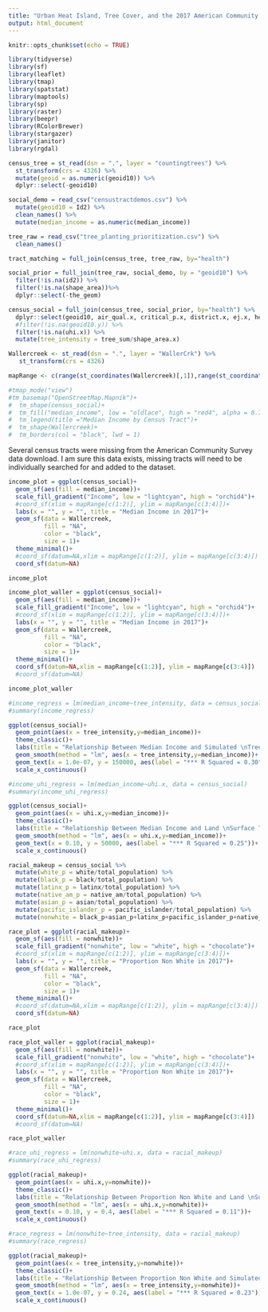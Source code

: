 ```yaml
---
title: "Urban Heat Island, Tree Cover, and the 2017 American Community Survey"
output: html_document
---
```


```r
knitr::opts_chunk$set(echo = TRUE)
```


```r
library(tidyverse)
library(sf)
library(leaflet)
library(tmap)
library(spatstat)
library(maptools)
library(sp)
library(raster)
library(beepr)
library(RColorBrewer)
library(stargazer)
library(janitor)
library(rgdal)

```

```r
census_tree = st_read(dsn = ".", layer = "countingtrees") %>%
  st_transform(crs = 4326) %>% 
  mutate(geoid = as.numeric(geoid10)) %>% 
  dplyr::select(-geoid10)

social_demo = read_csv("censustractdemos.csv") %>% 
  mutate(geoid10 = Id2) %>% 
  clean_names() %>% 
  mutate(median_income = as.numeric(median_income))
```


```r
tree_raw = read_csv("tree_planting_prioritization.csv") %>% 
  clean_names()

tract_matching = full_join(census_tree, tree_raw, by="health")

social_prior = full_join(tree_raw, social_demo, by = "geoid10") %>% 
  filter(!is.na(id2)) %>% 
  filter(!is.na(shape_area))%>% 
  dplyr::select(-the_geom) 

census_social = full_join(census_tree, social_prior, by="health") %>% 
  dplyr::select(geoid10, air_qual.x, critical_p.x, district.x, ej.x, health, preserve.x, replenish.x, score.x, shape_area.x, uhi.x, water_qual.x, tree_sum, total_population, median_income, commuting, x62andover, white, black, native_am, asian, pacific_islander, latinx) %>% 
  #filter(!is.na(geoid10.y)) %>% 
  filter(!is.na(uhi.x)) %>% 
  mutate(tree_intensity = tree_sum/shape_area.x)
```


```r

Wallercreek <- st_read(dsn = ".", layer = "WallerCrk") %>% 
   st_transform(crs = 4326) 

mapRange <- c(range(st_coordinates(Wallercreek)[,1]),range(st_coordinates(Wallercreek)[,2]))

```


```r
#tmap_mode("view")
#tm_basemap("OpenStreetMap.Mapnik")+
#  tm_shape(census_social)+
#  tm_fill("median_income", low = "oldlace", high = "red4", alpha = 0.7)+
#  tm_legend(title ="Median Income by Census Tract")+
#  tm_shape(Wallercreek)+
#  tm_borders(col = "black", lwd = 1)
```


Several census tracts were missing from the American Community Survey data download. I am sure this data exists, missing tracts will need to be individually searched for and added to the dataset. 
```r
income_plot = ggplot(census_social)+
  geom_sf(aes(fill = median_income))+
  scale_fill_gradient("Income", low = "lightcyan", high = "orchid4")+
  #coord_sf(xlim = mapRange[c(1:2)], ylim = mapRange[c(3:4)])+
  labs(x = "", y = "", title = "Median Income in 2017")+
  geom_sf(data = Wallercreek, 
          fill = "NA", 
          color = "black", 
          size = 1)+
  theme_minimal()+
  #coord_sf(datum=NA,xlim = mapRange[c(1:2)], ylim = mapRange[c(3:4)])
  coord_sf(datum=NA)

income_plot 
```


```r
income_plot_waller = ggplot(census_social)+
  geom_sf(aes(fill = median_income))+
  scale_fill_gradient("Income", low = "lightcyan", high = "orchid4")+
  #coord_sf(xlim = mapRange[c(1:2)], ylim = mapRange[c(3:4)])+
  labs(x = "", y = "", title = "Median Income in 2017")+
  geom_sf(data = Wallercreek, 
          fill = "NA", 
          color = "black", 
          size = 1)+
  theme_minimal()+
  coord_sf(datum=NA,xlim = mapRange[c(1:2)], ylim = mapRange[c(3:4)])
  #coord_sf(datum=NA)

income_plot_waller 
```


```r
#income_regress = lm(median_income~tree_intensity, data = census_social)
#summary(income_regress)

ggplot(census_social)+
  geom_point(aes(x = tree_intensity,y=median_income))+
  theme_classic()+
  labs(title = "Relationship Between Median Income and Simulated \nTree Canopy by Austin Census Tract", y = "Median Income in 2017", x = "Simulated Tree Intensity")+
  geom_smooth(method = "lm", aes(x = tree_intensity,y=median_income))+
  geom_text(x = 1.0e-07, y = 150000, aes(label = "*** R Squared = 0.30"))+
  scale_x_continuous()

```
```r
#income_uhi_regress = lm(median_income~uhi.x, data = census_social)
#summary(income_uhi_regress)

ggplot(census_social)+
  geom_point(aes(x = uhi.x,y=median_income))+
  theme_classic()+
  labs(title = "Relationship Between Median Income and Land \nSurface Temperature by Austin Census Tract", y = "Median Income in 2017", x = "Comparative Land Surface Temperature")+
  geom_smooth(method = "lm", aes(x = uhi.x,y=median_income))+
  geom_text(x = 0.10, y = 50000, aes(label = "*** R Squared = 0.25"))+
  scale_x_continuous()
```


```r
racial_makeup = census_social %>% 
  mutate(white_p = white/total_population) %>% 
  mutate(black_p = black/total_population) %>% 
  mutate(latinx_p = latinx/total_population) %>% 
  mutate(native_am_p = native_am/total_population) %>% 
  mutate(asian_p = asian/total_population) %>% 
  mutate(pacific_islander_p = pacific_islander/total_population) %>% 
  mutate(nonwhite = black_p+asian_p+latinx_p+pacific_islander_p+native_am_p)
```


```r
race_plot = ggplot(racial_makeup)+
  geom_sf(aes(fill = nonwhite))+
  scale_fill_gradient("nonwhite", low = "white", high = "chocolate")+
  #coord_sf(xlim = mapRange[c(1:2)], ylim = mapRange[c(3:4)])+
  labs(x = "", y = "", title = "Proportion Non White in 2017")+
  geom_sf(data = Wallercreek, 
          fill = "NA", 
          color = "black", 
          size = 1)+
  theme_minimal()+
  #coord_sf(datum=NA,xlim = mapRange[c(1:2)], ylim = mapRange[c(3:4)])
  coord_sf(datum=NA)

race_plot
```

```r
race_plot_waller = ggplot(racial_makeup)+
  geom_sf(aes(fill = nonwhite))+
  scale_fill_gradient("nonwhite", low = "white", high = "chocolate")+
  #coord_sf(xlim = mapRange[c(1:2)], ylim = mapRange[c(3:4)])+
  labs(x = "", y = "", title = "Proportion Non White in 2017")+
  geom_sf(data = Wallercreek, 
          fill = "NA", 
          color = "black", 
          size = 1)+
  theme_minimal()+
  coord_sf(datum=NA,xlim = mapRange[c(1:2)], ylim = mapRange[c(3:4)])
  #coord_sf(datum=NA)

race_plot_waller
```


```r
#race_uhi_regress = lm(nonwhite~uhi.x, data = racial_makeup)
#summary(race_uhi_regress)

ggplot(racial_makeup)+
  geom_point(aes(x = uhi.x,y=nonwhite))+
  theme_classic()+
  labs(title = "Relationship Between Proportion Non White and Land \nSurface Temperature by Austin Census Tract", y = "Proportion Non White in 2017", x = "Comparative Land Surface Temperature")+
  geom_smooth(method = "lm", aes(x = uhi.x,y=nonwhite))+
  geom_text(x = 0.10, y = 0.4, aes(label = "*** R Squared = 0.11"))+
  scale_x_continuous()
```

```r
#race_regress = lm(nonwhite~tree_intensity, data = racial_makeup)
#summary(race_regress)

ggplot(racial_makeup)+
  geom_point(aes(x = tree_intensity,y=nonwhite))+
  theme_classic()+
  labs(title = "Relationship Between Proportion Non White and Simulated \nTree Canopy by Austin Census Tract", y = "Proportion Non White in 2017", x = "Simulated Tree Intensity")+
  geom_smooth(method = "lm", aes(x = tree_intensity,y=nonwhite))+
  geom_text(x = 1.0e-07, y = 0.24, aes(label = "*** R Squared = 0.23"))+
  scale_x_continuous()
```

